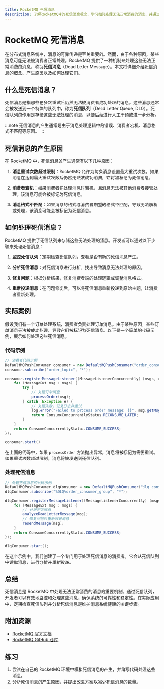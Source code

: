```yaml
---
title: RocketMQ 死信消息
description: 了解RocketMQ中的死信消息概念，学习如何处理无法正常消费的消息，并通过实际案例掌握其应用场景。
---
```


# RocketMQ 死信消息

在分布式消息系统中，消息的可靠传递是至关重要的。然而，由于各种原因，某些消息可能无法被消费者正常处理。RocketMQ 提供了一种机制来处理这些无法正常消费的消息，称为**死信消息**（Dead Letter Message）。本文将详细介绍死信消息的概念、产生原因以及如何处理它们。

## 什么是死信消息？

死信消息是指那些在多次重试后仍然无法被消费者成功处理的消息。这些消息通常会被发送到一个特殊的队列中，称为**死信队列**（Dead Letter Queue, DLQ）。死信队列的作用是存储这些无法处理的消息，以便后续进行人工干预或进一步分析。

:::note
死信消息的产生通常是由于消息处理逻辑中的错误、消费者宕机、消息格式不匹配等原因。
:::

## 死信消息的产生原因

在 RocketMQ 中，死信消息的产生通常有以下几种原因：

1. **消息重试次数超过限制**：RocketMQ 允许为每条消息设置最大重试次数。如果消息在达到最大重试次数后仍然无法被成功消费，它将被标记为死信消息。

2. **消费者宕机**：如果消费者在处理消息时宕机，且消息无法被其他消费者接管处理，该消息可能会被标记为死信消息。

3. **消息格式不匹配**：如果消息的格式与消费者期望的格式不匹配，导致无法解析或处理，该消息可能会被标记为死信消息。

## 如何处理死信消息？

RocketMQ 提供了死信队列来存储这些无法处理的消息。开发者可以通过以下步骤来处理死信消息：

1. **监控死信队列**：定期检查死信队列，查看是否有新的死信消息产生。

2. **分析死信消息**：对死信消息进行分析，找出导致消息无法处理的原因。

3. **修复问题**：根据分析结果，修复消费者端的处理逻辑或调整消息格式。

4. **重新投递消息**：在问题修复后，可以将死信消息重新投递到原始主题，让消费者重新处理。

## 实际案例

假设我们有一个订单处理系统，消费者负责处理订单消息。由于某种原因，某些订单消息无法被成功处理，导致它们被标记为死信消息。以下是一个简单的代码示例，展示如何处理这些死信消息。

### 代码示例

```java
// 消费者代码示例
DefaultMQPushConsumer consumer = new DefaultMQPushConsumer("order_consumer_group");
consumer.subscribe("order_topic", "*");

consumer.registerMessageListener((MessageListenerConcurrently) (msgs, context) -> {
    for (MessageExt msg : msgs) {
        try {
            // 处理订单消息
            processOrder(msg);
        } catch (Exception e) {
            // 处理失败，记录日志并重试
            log.error("Failed to process order message: {}", msg.getMsgId(), e);
            return ConsumeConcurrentlyStatus.RECONSUME_LATER;
        }
    }
    return ConsumeConcurrentlyStatus.CONSUME_SUCCESS;
});

consumer.start();
```

在上面的代码中，如果 `processOrder` 方法抛出异常，消息将被标记为需要重试。如果重试次数超过限制，消息将被发送到死信队列。

### 处理死信消息

```java
// 处理死信消息的代码示例
DefaultMQPushConsumer dlqConsumer = new DefaultMQPushConsumer("dlq_consumer_group");
dlqConsumer.subscribe("%DLQ%order_consumer_group", "*");

dlqConsumer.registerMessageListener((MessageListenerConcurrently) (msgs, context) -> {
    for (MessageExt msg : msgs) {
        // 分析死信消息
        analyzeDeadLetterMessage(msg);
        // 修复问题后重新投递消息
        resendMessage(msg);
    }
    return ConsumeConcurrentlyStatus.CONSUME_SUCCESS;
});

dlqConsumer.start();
```

在这个示例中，我们创建了一个专门用于处理死信消息的消费者。它会从死信队列中读取消息，进行分析并重新投递。

## 总结

死信消息是 RocketMQ 中处理无法正常消费的消息的重要机制。通过死信队列，开发者可以有效地监控和处理这些消息，确保系统的可靠性和稳定性。在实际应用中，定期检查死信队列并分析死信消息是维护消息系统健康的关键步骤。

## 附加资源

- [RocketMQ 官方文档](https://rocketmq.apache.org/docs/)
- [RocketMQ GitHub 仓库](https://github.com/apache/rocketmq)

## 练习

1. 尝试在自己的 RocketMQ 环境中模拟死信消息的产生，并编写代码处理这些消息。
2. 分析死信消息的产生原因，并提出改进方案以减少死信消息的数量。
